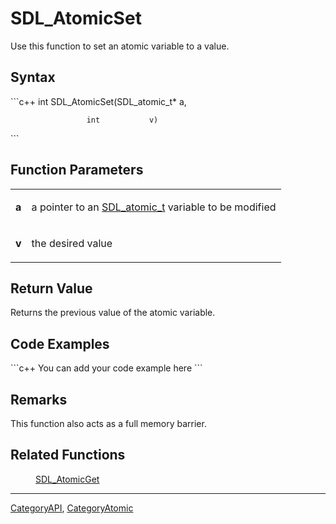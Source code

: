 
= SDL_AtomicSet =
Use this function to set an atomic variable to a value.


== Syntax ==
```c++
int SDL_AtomicSet(SDL_atomic_t* a,
                  int           v)
```

== Function Parameters ==
{|
|'''a'''
|a pointer to an [[SDL_atomic_t]] variable to be modified
|-
|'''v'''
|the desired value
|}

== Return Value ==
Returns the previous value of the atomic variable.

== Code Examples ==
```c++
You can add your code example here
```

== Remarks ==
This function also acts as a full memory barrier.

== Related Functions ==
:[[SDL_AtomicGet]]

----
[[CategoryAPI]], [[CategoryAtomic]]
